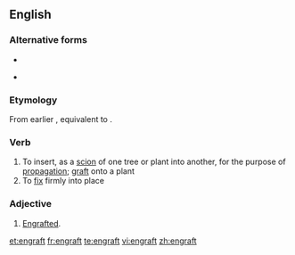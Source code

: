 ==English==

===Alternative forms===
* {{l|en|ingraft}}
* {{l|en|engraff}} {{qualifier|obsolete}}

===Etymology===
From earlier {{term|ingraft}}, equivalent to {{prefix|en|gloss1=in|graft}}.

===Verb===
{{en-verb}}

# To insert, as a [[scion]] of one tree or plant into another, for the purpose of [[propagation]]; [[graft]] onto a plant
# To [[fix]] firmly into place

===Adjective===
{{en-adj}}

# {{rare}} [[engrafted|Engrafted]].

[[et:engraft]]
[[fr:engraft]]
[[te:engraft]]
[[vi:engraft]]
[[zh:engraft]]